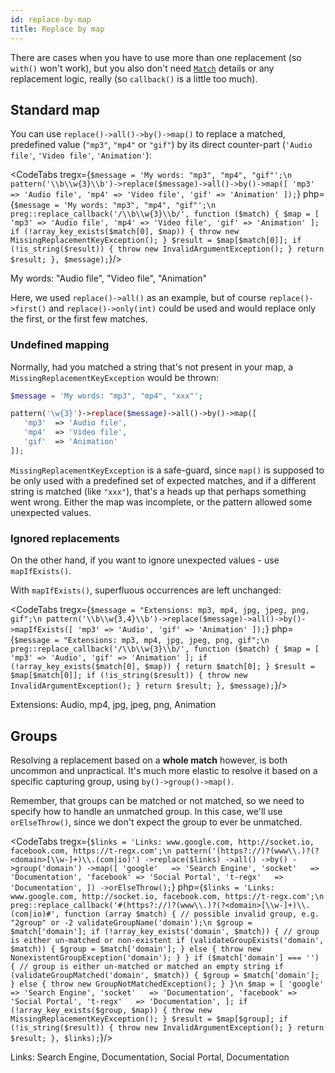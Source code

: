 ```yaml
---
id: replace-by-map
title: Replace by map
---
```




There are cases when you have to use more than one replacement (so `with()` won't work),
but you also don't need [`Match`](match-details.md) details or
any replacement logic, really (so `callback()` is a little too much).

## Standard map

You can use `replace()->all()->by()->map()` to replace a matched, predefined value (`"mp3"`, `"mp4"` or `"gif"`)
by its direct counter-part (`'Audio file'`, `'Video file'`, `'Animation'`):

<CodeTabs
    tregx={`$message = 'My words: "mp3", "mp4", "gif"';\n
pattern('\\b\\w{3}\\b')->replace($message)->all()->by()->map([
    'mp3' => 'Audio file',
    'mp4' => 'Video file',
    'gif' => 'Animation'
]);`}
    php={`$message = 'My words: "mp3", "mp4", "gif"';\n
preg::replace_callback('/\\b\\w{3}\\b/', function ($match) {
    $map = [
        'mp3' => 'Audio file',
        'mp4' => 'Video file',
        'gif' => 'Animation'
    ];
    if (!array_key_exists($match[0], $map)) {
        throw new MissingReplacementKeyException();
    }
    $result = $map[$match[0]];
    if (!is_string($result)) {
        throw new InvalidArgumentException();
    }
    return $result;
}, $message);`}/>

<!--T-Regx:{echo-at(2)}-->
<!--PHP:{echo-at(2)}-->
<Result text>My words: "Audio file", "Video file", "Animation"</Result>

Here, we used `replace()->all()` as an example, but of course `replace()->first()` and
`replace()->only(int)` could be used and would replace only the first, or the first few matches.

### Undefined mapping

Normally, had you matched a string that's not present in your map, a `MissingReplacementKeyException` would be thrown:

```php
$message = 'My words: "mp3", "mp4", "xxx"';

pattern('\w{3}')->replace($message)->all()->by()->map([
   'mp3'  => 'Audio file',
   'mp4'  => 'Video file',
   'gif'  => 'Animation'
]);
```

`MissingReplacementKeyException` is a safe-guard, since `map()` is supposed to be only used with a predefined
set of expected matches, and if a different string is matched (like `"xxx"`), that's a heads up
that perhaps something went wrong. Either the map was incomplete, or the pattern allowed some unexpected values.

### Ignored replacements

On the other hand, if you want to ignore unexpected values - use `mapIfExists()`.

With `mapIfExists()`, superfluous occurrences are left unchanged:

<CodeTabs
    tregx={`$message = "Extensions: mp3, mp4, jpg, jpeg, png, gif";\n
pattern('\\b\\w{3,4}\\b')->replace($message)->all()->by()->mapIfExists([
   'mp3' => 'Audio',
   'gif' => 'Animation'
]);`}
    php={`$message = "Extensions: mp3, mp4, jpg, jpeg, png, gif";\n
preg::replace_callback('/\\b\\w{3}\\b/', function ($match) {
    $map = [
        'mp3' => 'Audio',
        'gif' => 'Animation'
    ];
    if (!array_key_exists($match[0], $map)) {
        return $match[0];
    }
    $result = $map[$match[0]];
    if (!is_string($result)) {
        throw new InvalidArgumentException();
    }
    return $result;
}, $message);`}/>

<!--T-Regx:{echo-at(2)}-->
<!--PHP:{echo-at(2)}-->
<Result text>Extensions: Audio, mp4, jpg, jpeg, png, Animation</Result>

## Groups

Resolving a replacement based on a **whole match** however, is both uncommon and unpractical. It's much more elastic to resolve
it based on a specific capturing group, using `by()->group()->map()`.

Remember, that groups can be matched or not matched, so we need to specify how to
handle an unmatched group. In this case, we'll use `orElseThrow()`, since we don't
expect the group to ever be unmatched.

<CodeTabs
    tregx={`$links = 'Links: www.google.com, http://socket.io, facebook.com, https://t-regx.com';\n
pattern('(https?://)?(www\\.)?(?<domain>[\\w-]+)\\.(com|io)')
    ->replace($links)
    ->all()
    ->by()
    ->group('domain')
    ->map([
       'google'   => 'Search Engine',
       'socket'   => 'Documentation',
       'facebook' => 'Social Portal',
       't-regx'   => 'Documentation',
    ])
    ->orElseThrow();`}
    php={`$links = 'Links: www.google.com, http://socket.io, facebook.com, https://t-regx.com';\n
preg::replace_callback('#(https?://)?(www\\.)?(?<domain>[\\w-]+)\\.(com|io)#', function (array $match) {
    // possible invalid group, e.g. "2group" or -2
    validateGroupName('domain');\n
    $group = $match['domain'];
    if (!array_key_exists('domain', $match)) {
        // group is either un-matched or non-existent
        if (validateGroupExists('domain', $match)) {
            $group = $match['domain'];
        } else {
            throw new NonexistentGroupException('domain');
        }
    }
    if ($match['domain'] === '') {
        // group is either un-matched or matched an empty string
        if (validateGroupMatched('domain', $match)) {
            $group = $match['domain'];
        } else {
            throw new GroupNotMatchedException();
        }
    }\n
    $map = [
        'google'   => 'Search Engine',
        'socket'   => 'Documentation',
        'facebook' => 'Social Portal',
        't-regx'   => 'Documentation',
    ];
    if (!array_key_exists($group, $map)) {
        throw new MissingReplacementKeyException();
    }
    $result = $map[$group];
    if (!is_string($result)) {
        throw new InvalidArgumentException();
    }
    return $result;
}, $links);`}/>

<!--T-Regx:{echo-at(2)}-->
<!--PHP:{echo-at(2)}-->
<Result text>Links: Search Engine, Documentation, Social Portal, Documentation</Result>
